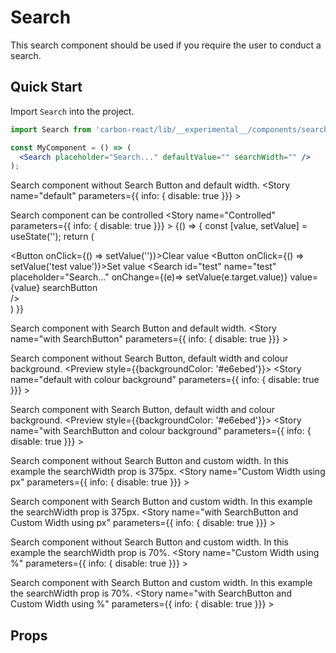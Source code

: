 
<Meta title="Design System/Search" />

# Search
This search component should be used if you require the user to conduct a search.

## Quick Start
Import `Search` into the project.

```jsx
import Search from 'carbon-react/lib/__experimental__/components/search';

const MyComponent = () => (
  <Search placeholder="Search..." defaultValue="" searchWidth="" />
);
```

Search component without Search Button and default width. 
<Preview>
  <Story name="default" parameters={{ info: { disable: true }}} >
    <Search placeholder="Search..." defaultValue=""/>
  </Story>
</Preview>

Search component can be controlled
<Preview>
  <Story name="Controlled" parameters={{ info: { disable: true }}} >
    {() => {
      const [value, setValue] = useState('');
      return (
      <div>
        <Button onClick={() => setValue('')}>Clear value</Button>
        <Button onClick={() => setValue('test value')}>Set value</Button>
        <Search id="test" name="test" placeholder="Search..." 
        onChange={(e)=> setValue(e.target.value)}
        value={value}
        searchButton   
        />
      </div>
    )
    }}
  </Story>
</Preview>

Search component with Search Button and default width.
<Preview>
  <Story name="with SearchButton" parameters={{ info: { disable: true }}} >
    <Search defaultValue="Search" searchButton/>
  </Story>
</Preview>

Search component without Search Button, default width and colour background. 
<Preview style={{backgroundColor: '#e6ebed'}}>
  <Story name="default with colour background" parameters={{ info: { disable: true }}} >
    <Search placeholder="Search..." defaultValue=""/>
  </Story>
</Preview>

Search component with Search Button, default width and colour background.
<Preview style={{backgroundColor: '#e6ebed'}}>
  <Story name="with SearchButton and colour background" parameters={{ info: { disable: true }}} >
    <Search placeholder="Search..." defaultValue="Search" searchButton/>
  </Story>
</Preview>

Search component without Search Button and custom width. In this example the searchWidth prop is 375px.
<Preview>
  <Story name="Custom Width using px" parameters={{ info: { disable: true }}} >
    <Search placeholder="Search..." defaultValue="" searchWidth="375px"/>
  </Story>
</Preview>

Search component with Search Button and custom width. In this example the searchWidth prop is 375px.
<Preview>
  <Story name="with SearchButton and Custom Width using px" parameters={{ info: { disable: true }}} >
    <Search defaultValue="Search" searchButton searchWidth="375px"/>
  </Story>
</Preview>

Search component without Search Button and custom width. In this example the searchWidth prop is 70%.
<Preview>
  <Story name="Custom Width using %" parameters={{ info: { disable: true }}} >
    <Search placeholder="Search..." defaultValue="" searchWidth="70%"/>
  </Story>
</Preview>

Search component with Search Button and custom width. In this example the searchWidth prop is 70%.
<Preview>
  <Story name="with SearchButton and Custom Width using %" parameters={{ info: { disable: true }}} >
    <Search defaultValue="Search" searchButton searchWidth="70%"/>
  </Story>
</Preview>

## Props
<Props of={Search} />